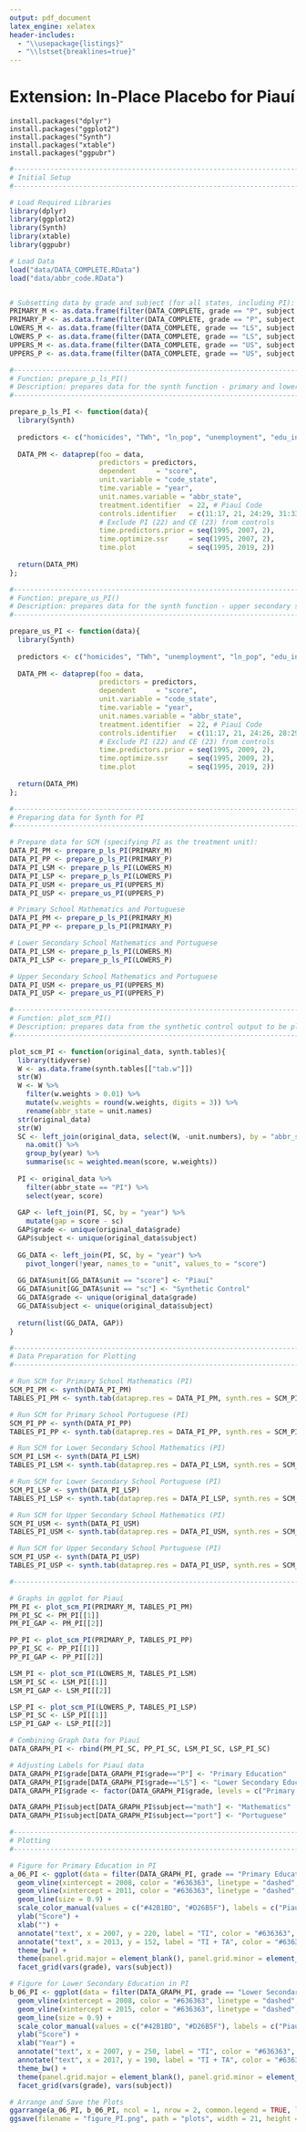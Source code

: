 ```yaml
---
output: pdf_document
latex_engine: xelatex
header-includes:
  - "\\usepackage{listings}"
  - "\\lstset{breaklines=true}"
---
```


# Extension: In-Place Placebo for Piauí

`install.packages("dplyr")`\
`install.packages("ggplot2")`\
`install.packages("Synth")`\
`install.packages("xtable")`\
`install.packages("ggpubr")`

```r
#-----------------------------------------------------------------------------------------#
# Initial Setup
#-----------------------------------------------------------------------------------------#

# Load Required Libraries
library(dplyr)
library(ggplot2)
library(Synth)
library(xtable)
library(ggpubr)
```

```r
# Load Data
load("data/DATA_COMPLETE.RData")
load("data/abbr_code.RData")


# Subsetting data by grade and subject (for all states, including PI):
PRIMARY_M <- as.data.frame(filter(DATA_COMPLETE, grade == "P", subject == "math"))
PRIMARY_P <- as.data.frame(filter(DATA_COMPLETE, grade == "P", subject == "port"))
LOWERS_M <- as.data.frame(filter(DATA_COMPLETE, grade == "LS", subject == "math"))
LOWERS_P <- as.data.frame(filter(DATA_COMPLETE, grade == "LS", subject == "port"))
UPPERS_M <- as.data.frame(filter(DATA_COMPLETE, grade == "US", subject == "math"))
UPPERS_P <- as.data.frame(filter(DATA_COMPLETE, grade == "US", subject == "port"))

#-----------------------------------------------------------------------------------------#
# Function: prepare_p_ls_PI()
# Description: prepares data for the synth function - primary and lower secondary school
#-----------------------------------------------------------------------------------------#

prepare_p_ls_PI <- function(data){
  library(Synth)
  
  predictors <- c("homicides", "TWh", "ln_pop", "unemployment", "edu_invest_pc")
  
  DATA_PM <- dataprep(foo = data,
                      predictors = predictors,
                      dependent     = "score",
                      unit.variable = "code_state",
                      time.variable = "year",
                      unit.names.variable = "abbr_state",
                      treatment.identifier  = 22, # Piauí Code
                      controls.identifier   = c(11:17, 21, 24:29, 31:33, 35, 41:43, 50:53), 
                      # Exclude PI (22) and CE (23) from controls
                      time.predictors.prior = seq(1995, 2007, 2),
                      time.optimize.ssr     = seq(1995, 2007, 2),
                      time.plot             = seq(1995, 2019, 2))
  
  return(DATA_PM)
};

#-----------------------------------------------------------------------------------------#
# Function: prepare_us_PI()
# Description: prepares data for the synth function - upper secondary school
#-----------------------------------------------------------------------------------------#

prepare_us_PI <- function(data){
  library(Synth)
  
  predictors <- c("homicides", "TWh", "unemployment", "ln_pop", "edu_invest_pc")
  
  DATA_PM <- dataprep(foo = data,
                      predictors = predictors,
                      dependent     = "score",
                      unit.variable = "code_state",
                      time.variable = "year",
                      unit.names.variable = "abbr_state",
                      treatment.identifier  = 22, # Piauí Code
                      controls.identifier   = c(11:17, 21, 24:26, 28:29, 31:33, 35, 41:43, 50:53), 
                      # Exclude PI (22) and CE (23) from controls
                      time.predictors.prior = seq(1995, 2009, 2),
                      time.optimize.ssr     = seq(1995, 2009, 2),
                      time.plot             = seq(1995, 2019, 2))
  
  return(DATA_PM)
};

#-----------------------------------------------------------------------------------------#
# Preparing data for Synth for PI
#-----------------------------------------------------------------------------------------#

# Prepare data for SCM (specifying PI as the treatment unit):
DATA_PI_PM <- prepare_p_ls_PI(PRIMARY_M)
DATA_PI_PP <- prepare_p_ls_PI(PRIMARY_P)
DATA_PI_LSM <- prepare_p_ls_PI(LOWERS_M)
DATA_PI_LSP <- prepare_p_ls_PI(LOWERS_P)
DATA_PI_USM <- prepare_us_PI(UPPERS_M)
DATA_PI_USP <- prepare_us_PI(UPPERS_P)

# Primary School Mathematics and Portuguese
DATA_PI_PM <- prepare_p_ls_PI(PRIMARY_M)
DATA_PI_PP <- prepare_p_ls_PI(PRIMARY_P)

# Lower Secondary School Mathematics and Portuguese
DATA_PI_LSM <- prepare_p_ls_PI(LOWERS_M)
DATA_PI_LSP <- prepare_p_ls_PI(LOWERS_P)

# Upper Secondary School Mathematics and Portuguese
DATA_PI_USM <- prepare_us_PI(UPPERS_M)
DATA_PI_USP <- prepare_us_PI(UPPERS_P)

#-----------------------------------------------------------------------------------------#
# Function: plot_scm_PI()
# Description: prepares data from the synthetic control output to be plotted with ggplot
#-----------------------------------------------------------------------------------------#

plot_scm_PI <- function(original_data, synth.tables){
  library(tidyverse)
  W <- as.data.frame(synth.tables[["tab.w"]])
  str(W)
  W <- W %>% 
    filter(w.weights > 0.01) %>% 
    mutate(w.weights = round(w.weights, digits = 3)) %>% 
    rename(abbr_state = unit.names)
  str(original_data)
  str(W)
  SC <- left_join(original_data, select(W, -unit.numbers), by = "abbr_state") %>% 
    na.omit() %>% 
    group_by(year) %>% 
    summarise(sc = weighted.mean(score, w.weights))
  
  PI <- original_data %>% 
    filter(abbr_state == "PI") %>% 
    select(year, score)
  
  GAP <- left_join(PI, SC, by = "year") %>% 
    mutate(gap = score - sc)
  GAP$grade <- unique(original_data$grade)
  GAP$subject <- unique(original_data$subject)
  
  GG_DATA <- left_join(PI, SC, by = "year") %>% 
    pivot_longer(!year, names_to = "unit", values_to = "score")
  
  GG_DATA$unit[GG_DATA$unit == "score"] <- "Piauí"
  GG_DATA$unit[GG_DATA$unit == "sc"] <- "Synthetic Control"
  GG_DATA$grade <- unique(original_data$grade)
  GG_DATA$subject <- unique(original_data$subject)
  
  return(list(GG_DATA, GAP))
}

#-----------------------------------------------------------------------------------------#
# Data Preparation for Plotting
#-----------------------------------------------------------------------------------------#

# Run SCM for Primary School Mathematics (PI)
SCM_PI_PM <- synth(DATA_PI_PM)
TABLES_PI_PM <- synth.tab(dataprep.res = DATA_PI_PM, synth.res = SCM_PI_PM)

# Run SCM for Primary School Portuguese (PI)
SCM_PI_PP <- synth(DATA_PI_PP)
TABLES_PI_PP <- synth.tab(dataprep.res = DATA_PI_PP, synth.res = SCM_PI_PP)

# Run SCM for Lower Secondary School Mathematics (PI)
SCM_PI_LSM <- synth(DATA_PI_LSM)
TABLES_PI_LSM <- synth.tab(dataprep.res = DATA_PI_LSM, synth.res = SCM_PI_LSM)

# Run SCM for Lower Secondary School Portuguese (PI)
SCM_PI_LSP <- synth(DATA_PI_LSP)
TABLES_PI_LSP <- synth.tab(dataprep.res = DATA_PI_LSP, synth.res = SCM_PI_LSP)

# Run SCM for Upper Secondary School Mathematics (PI)
SCM_PI_USM <- synth(DATA_PI_USM)
TABLES_PI_USM <- synth.tab(dataprep.res = DATA_PI_USM, synth.res = SCM_PI_USM)

# Run SCM for Upper Secondary School Portuguese (PI)
SCM_PI_USP <- synth(DATA_PI_USP)
TABLES_PI_USP <- synth.tab(dataprep.res = DATA_PI_USP, synth.res = SCM_PI_USP)

#-----------------------------------------------------------------------------------------#

# Graphs in ggplot for Piauí
PM_PI <- plot_scm_PI(PRIMARY_M, TABLES_PI_PM)
PM_PI_SC <- PM_PI[[1]]
PM_PI_GAP <- PM_PI[[2]]

PP_PI <- plot_scm_PI(PRIMARY_P, TABLES_PI_PP)
PP_PI_SC <- PP_PI[[1]]
PP_PI_GAP <- PP_PI[[2]]

LSM_PI <- plot_scm_PI(LOWERS_M, TABLES_PI_LSM)
LSM_PI_SC <- LSM_PI[[1]]
LSM_PI_GAP <- LSM_PI[[2]]

LSP_PI <- plot_scm_PI(LOWERS_P, TABLES_PI_LSP)
LSP_PI_SC <- LSP_PI[[1]]
LSP_PI_GAP <- LSP_PI[[2]]

# Combining Graph Data for Piauí
DATA_GRAPH_PI <- rbind(PM_PI_SC, PP_PI_SC, LSM_PI_SC, LSP_PI_SC)

# Adjusting Labels for Piauí data
DATA_GRAPH_PI$grade[DATA_GRAPH_PI$grade=="P"] <- "Primary Education"
DATA_GRAPH_PI$grade[DATA_GRAPH_PI$grade=="LS"] <- "Lower Secondary Education"
DATA_GRAPH_PI$grade <- factor(DATA_GRAPH_PI$grade, levels = c("Primary Education", "Lower Secondary Education"))

DATA_GRAPH_PI$subject[DATA_GRAPH_PI$subject=="math"] <- "Mathematics"
DATA_GRAPH_PI$subject[DATA_GRAPH_PI$subject=="port"] <- "Portuguese"

#-----------------------------------------------------------------------------------------#
# Plotting
#-----------------------------------------------------------------------------------------#

# Figure for Primary Education in PI
a_06_PI <- ggplot(data = filter(DATA_GRAPH_PI, grade == "Primary Education"), aes(x = year, y = score, color = unit)) +
  geom_vline(xintercept = 2008, color = "#636363", linetype = "dashed", size = 0.9) +
  geom_vline(xintercept = 2011, color = "#636363", linetype = "dashed", size = 0.9) +
  geom_line(size = 0.9) +
  scale_color_manual(values = c("#42B1BD", "#D26B5F"), labels = c("Piauí", "Synthetic Piauí"), name = "") +
  ylab("Score") +
  xlab("") +
  annotate("text", x = 2007, y = 220, label = "TI", color = "#636363", size = 4) +
  annotate("text", x = 2013, y = 152, label = "TI + TA", color = "#636363", size = 4) +
  theme_bw() +
  theme(panel.grid.major = element_blank(), panel.grid.minor = element_blank(), legend.position = "bottom") +
  facet_grid(vars(grade), vars(subject))

# Figure for Lower Secondary Education in PI
b_06_PI <- ggplot(data = filter(DATA_GRAPH_PI, grade == "Lower Secondary Education"), aes(x = year, y = score, color = unit)) +
  geom_vline(xintercept = 2008, color = "#636363", linetype = "dashed", size = 0.9) +
  geom_vline(xintercept = 2015, color = "#636363", linetype = "dashed", size = 0.9) +
  geom_line(size = 0.9) +
  scale_color_manual(values = c("#42B1BD", "#D26B5F"), labels = c("Piauí", "Synthetic Piauí"), name = "") +
  ylab("Score") +
  xlab("Year") +
  annotate("text", x = 2007, y = 250, label = "TI", color = "#636363", size = 4) +
  annotate("text", x = 2017, y = 190, label = "TI + TA", color = "#636363", size = 4) +
  theme_bw() +
  theme(panel.grid.major = element_blank(), panel.grid.minor = element_blank(), legend.position = "bottom") +
  facet_grid(vars(grade), vars(subject))

# Arrange and Save the Plots
ggarrange(a_06_PI, b_06_PI, ncol = 1, nrow = 2, common.legend = TRUE, legend = "bottom")
ggsave(filename = "figure_PI.png", path = "plots", width = 21, height = 15, units = "cm")
```